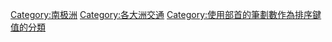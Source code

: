 {{Commonscat|Transport in Antarctica}}

[[Category:南极洲|Category:南极洲]]
[[Category:各大洲交通‎|Category:各大洲交通‎]]
[[Category:使用部首的筆劃數作為排序鍵值的分類|Category:使用部首的筆劃數作為排序鍵值的分類]]